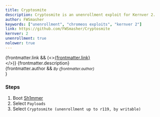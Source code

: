 ```yaml
---
title: Cryptosmite
description: Cryptosmite is an unenrollment exploit for Kernver 2.
author: FWSmasher
keywords: ["unenrollment", "chromeos exploits", "kernver 2"]
link: https://github.com/FWSmasher/Cryptosmite
kernver: 2
unenrollment: true
nolower: true
---
```


{frontmatter.link && (<><a href={frontmatter.link}>{frontmatter.link}</a><br/></>)}
{frontmatter.description}<br/>
{frontmatter.author && <small><i>By {frontmatter.author}</i><br/></small>}

### Steps
1. Boot [Sh1mmer](/kajigs/sh1mmer#booting)
2. Select `Payloads`
3. Select `Cryptosmite (unenrollment up to r119, by writable)`
